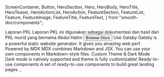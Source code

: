   ScreenContainer,
  Button,
  HeroSection,
  Hero,
  HeroBody,
  HeroTitle,
  HeroTeaser,
  HeroActionList,
  HeroAction,
  FeatureSection,
  FeatureList,
  Feature,
  FeatureImage,
  FeatureTitle,
  FeatureText,
} from "smooth-doc/components";

<HeroSection>
  <Hero backgroundImageURL={heroBackgroundImageURL}>
    <HeroBody>
      <HeroTitle>Laporan PKL</HeroTitle>
      <HeroTeaser>
        Laporan PKL ini digunakan sebagai dokumentasi dan hasil dari PKL murid
        yang bernama Abdul Halim
      </HeroTeaser>
      <HeroActionList>
        <HeroAction>
          <Button variant="primary" forwardedAs="a" href="/docs/">
            Browse Docs
          </Button>
        </HeroAction>
      </HeroActionList>
    </HeroBody>
  </Hero>
</HeroSection>

<FeatureSection>
  <FeatureList>
    <Feature>
      <FeatureImage src={FeatureImg} />
      <FeatureTitle>Use Gatsby</FeatureTitle>
      <FeatureText>
        Gatsby is a powerful static website generator. It gives you amazing web
        perf.
      </FeatureText>
    </Feature>
    <Feature>
      <FeatureImage src={FeatureImg} />
      <FeatureTitle>Powered by MDX</FeatureTitle>
      <FeatureText>
        MDX combines Markdown and JSX. You can use your own components in
        Markdown-style files.
      </FeatureText>
    </Feature>
    <Feature>
      <FeatureImage src={FeatureImg} />
      <FeatureTitle>Custom Theme & Dark Mode</FeatureTitle>
      <FeatureText>
        Dark mode is natively supported and theme is fully customizable!
      </FeatureText>
    </Feature>
    <Feature>
      <FeatureImage src={FeatureImg} />
      <FeatureTitle>Ready-to-use components</FeatureTitle>
      <FeatureText>
        A set of ready-to-use components to build great landing pages.
      </FeatureText>
    </Feature>
  </FeatureList>
</FeatureSection>
,
